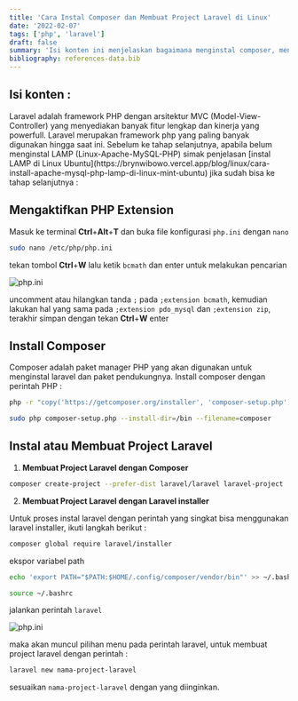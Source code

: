 ```yaml
---
title: 'Cara Instal Composer dan Membuat Project Laravel di Linux'
date: '2022-02-07'
tags: ['php', 'laravel']
draft: false
summary: 'Isi konten ini menjelaskan bagaimana menginstal composer, mengaktifkan ekstensi php, dan membuat project laravel'
bibliography: references-data.bib
---
```


## Isi konten :

<TOCInline toc={props.toc} exclude="Isi konten :" toHeading={2} />
Laravel adalah framework PHP dengan arsitektur MVC (Model-View-Controller) yang menyediakan banyak fitur
lengkap dan kinerja yang powerfull. Laravel merupakan framework php yang paling banyak digunakan hingga
saat ini. Sebelum ke tahap selanjutnya, apabila belum menginstal LAMP (Linux-Apache-MySQL-PHP) simak
penjelasan [instal LAMP di Linux Ubuntu](https://brynwibowo.vercel.app/blog/linux/cara-install-apache-mysql-php-lamp-di-linux-mint-ubuntu)
jika sudah bisa ke tahap selanjutnya :

## Mengaktifkan PHP Extension

Masuk ke terminal **Ctrl**+**Alt**+**T** dan buka file konfigurasi `php.ini` dengan `nano`

```bash
sudo nano /etc/php/php.ini
```

tekan tombol **Ctrl**+**W** lalu ketik `bcmath` dan enter untuk melakukan pencarian

![php.ini](/static/images/php-ini.png)

uncomment atau hilangkan tanda `;` pada `;extension bcmath`, kemudian lakukan hal yang sama pada
`;extension pdo_mysql` dan `;extension zip`, terakhir simpan dengan tekan **Ctrl**+**W** enter

## Install Composer

Composer adalah paket manager PHP yang akan digunakan untuk menginstal laravel dan paket pendukungnya.
Install composer dengan perintah PHP :

```bash
php -r "copy('https://getcomposer.org/installer', 'composer-setup.php');"
```

```bash
sudo php composer-setup.php --install-dir=/bin --filename=composer
```

## Instal atau Membuat Project Laravel

1. **Membuat Project Laravel dengan Composer**

```bash
composer create-project --prefer-dist laravel/laravel laravel-project
```

2. **Membuat Project Laravel dengan Laravel installer**

Untuk proses instal laravel dengan perintah yang singkat bisa menggunakan laravel installer, ikuti langkah berikut :

```bash
composer global require laravel/installer
```

ekspor variabel path

```bash
echo 'export PATH="$PATH:$HOME/.config/composer/vendor/bin"' >> ~/.bashrc
```

```bash
source ~/.bashrc
```

jalankan perintah `laravel`

![php.ini](/static/images/laravel.png)

maka akan muncul pilihan menu pada perintah laravel, untuk membuat project laravel dengan perintah :

```bash
laravel new nama-project-laravel
```

sesuaikan `nama-project-laravel` dengan yang diinginkan.

